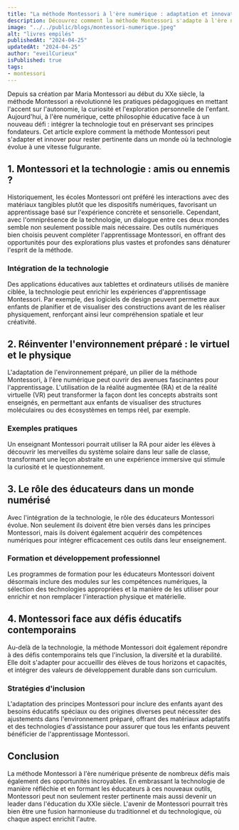 ```yaml
---
title: "La méthode Montessori à l'ère numérique : adaptation et innovations pour l'éducation moderne"
description: Découvrez comment la méthode Montessori s'adapte à l'ère numérique.
image: "../../public/blogs/montessori-numerique.jpeg"
alt: "livres empilés"
publishedAt: "2024-04-25"
updatedAt: "2024-04-25"
author: "eveilCurieux"
isPublished: true
tags: 
- montessori
---
```


Depuis sa création par Maria Montessori au début du XXe siècle, la méthode Montessori a révolutionné les pratiques pédagogiques en mettant l'accent sur l'autonomie, la curiosité et l'exploration personnelle de l'enfant. Aujourd'hui, à l'ère numérique, cette philosophie éducative face à un nouveau défi : intégrer la technologie tout en préservant ses principes fondateurs. Cet article explore comment la méthode Montessori peut s'adapter et innover pour rester pertinente dans un monde où la technologie évolue à une vitesse fulgurante.

## 1. Montessori et la technologie : amis ou ennemis ?
Historiquement, les écoles Montessori ont préféré les interactions avec des matériaux tangibles plutôt que les dispositifs numériques, favorisant un apprentissage basé sur l'expérience concrète et sensorielle. Cependant, avec l'omniprésence de la technologie, un dialogue entre ces deux mondes semble non seulement possible mais nécessaire. Des outils numériques bien choisis peuvent compléter l'apprentissage Montessori, en offrant des opportunités pour des explorations plus vastes et profondes sans dénaturer l'esprit de la méthode.

### Intégration de la technologie
Des applications éducatives aux tablettes et ordinateurs utilisés de manière ciblée, la technologie peut enrichir les expériences d'apprentissage Montessori. Par exemple, des logiciels de design peuvent permettre aux enfants de planifier et de visualiser des constructions avant de les réaliser physiquement, renforçant ainsi leur compréhension spatiale et leur créativité.

## 2. Réinventer l'environnement préparé : le virtuel et le physique
L'adaptation de l'environnement préparé, un pilier de la méthode Montessori, à l'ère numérique peut ouvrir des avenues fascinantes pour l'apprentissage. L'utilisation de la réalité augmentée (RA) et de la réalité virtuelle (VR) peut transformer la façon dont les concepts abstraits sont enseignés, en permettant aux enfants de visualiser des structures moléculaires ou des écosystèmes en temps réel, par exemple.

### Exemples pratiques
Un enseignant Montessori pourrait utiliser la RA pour aider les élèves à découvrir les merveilles du système solaire dans leur salle de classe, transformant une leçon abstraite en une expérience immersive qui stimule la curiosité et le questionnement.

## 3. Le rôle des éducateurs dans un monde numérisé
Avec l'intégration de la technologie, le rôle des éducateurs Montessori évolue. Non seulement ils doivent être bien versés dans les principes Montessori, mais ils doivent également acquérir des compétences numériques pour intégrer efficacement ces outils dans leur enseignement.

### Formation et développement professionnel
Les programmes de formation pour les éducateurs Montessori doivent désormais inclure des modules sur les compétences numériques, la sélection des technologies appropriées et la manière de les utiliser pour enrichir et non remplacer l'interaction physique et matérielle.

## 4. Montessori face aux défis éducatifs contemporains
Au-delà de la technologie, la méthode Montessori doit également répondre à des défis contemporains tels que l'inclusion, la diversité et la durabilité. Elle doit s'adapter pour accueillir des élèves de tous horizons et capacités, et intégrer des valeurs de développement durable dans son curriculum.

### Stratégies d'inclusion
L'adaptation des principes Montessori pour inclure des enfants ayant des besoins éducatifs spéciaux ou des origines diverses peut nécessiter des ajustements dans l'environnement préparé, offrant des matériaux adaptatifs et des technologies d'assistance pour assurer que tous les enfants peuvent bénéficier de l'apprentissage Montessori.

## Conclusion
La méthode Montessori à l'ère numérique présente de nombreux défis mais également des opportunités incroyables. En embrassant la technologie de manière réfléchie et en formant les éducateurs à ces nouveaux outils, Montessori peut non seulement rester pertinente mais aussi devenir un leader dans l'éducation du XXIe siècle. L'avenir de Montessori pourrait très bien être une fusion harmonieuse du traditionnel et du technologique, où chaque aspect enrichit l'autre.

